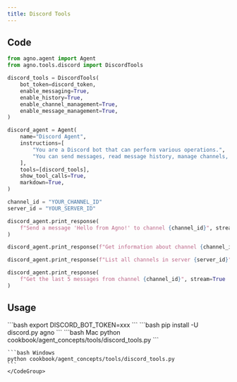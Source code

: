 ```yaml
---
title: Discord Tools
---
```


## Code

```python cookbook/agent_concepts/tools/discord_tools.py
from agno.agent import Agent
from agno.tools.discord import DiscordTools

discord_tools = DiscordTools(
    bot_token=discord_token,
    enable_messaging=True,
    enable_history=True,
    enable_channel_management=True,
    enable_message_management=True,
)

discord_agent = Agent(
    name="Discord Agent",
    instructions=[
        "You are a Discord bot that can perform various operations.",
        "You can send messages, read message history, manage channels, and delete messages.",
    ],
    tools=[discord_tools],
    show_tool_calls=True,
    markdown=True,
)

channel_id = "YOUR_CHANNEL_ID"
server_id = "YOUR_SERVER_ID"

discord_agent.print_response(
    f"Send a message 'Hello from Agno!' to channel {channel_id}", stream=True
)

discord_agent.print_response(f"Get information about channel {channel_id}", stream=True)

discord_agent.print_response(f"List all channels in server {server_id}", stream=True)

discord_agent.print_response(
    f"Get the last 5 messages from channel {channel_id}", stream=True
)
```

## Usage

<Steps>
  <Snippet file="create-venv-step.mdx" />

  <Step title="Set your Discord token">
    ```bash
    export DISCORD_BOT_TOKEN=xxx
    ```
  </Step>

  <Step title="Install libraries">
    ```bash
    pip install -U discord.py agno
    ```
  </Step>

  <Step title="Run Agent">
    <CodeGroup>
    ```bash Mac
    python cookbook/agent_concepts/tools/discord_tools.py
    ```

    ```bash Windows
    python cookbook/agent_concepts/tools/discord_tools.py
    ```
    </CodeGroup>
  </Step>
</Steps>